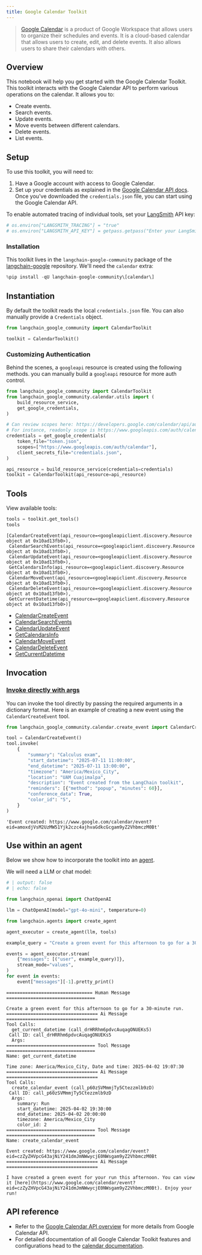 ```yaml
---
title: Google Calendar Toolkit
---
```


> [Google Calendar](https://workspace.google.com/intl/en-419/products/calendar/) is a product of Google Workspace that allows users to organize their schedules and events. It is a cloud-based calendar that allows users to create, edit, and delete events. It also allows users to share their calendars with others.

## Overview

This notebook will help you get started with the Google Calendar Toolkit. This toolkit interacts with the Google Calendar API to perform various operations on the calendar. It allows you to:

- Create events.
- Search events.
- Update events.
- Move events between different calendars.
- Delete events.
- List events.

## Setup

To use this toolkit, you will need to:

1. Have a Google account with access to Google Calendar.
2. Set up your credentials as explained in the [Google Calendar API docs](https://developers.google.com/calendar/api/quickstart/python#authorize_credentials_for_a_desktop_application). Once you've downloaded the `credentials.json` file, you can start using the Google Calendar API.

To enable automated tracing of individual tools, set your [LangSmith](https://docs.smith.langchain.com/) API key:

```python
# os.environ["LANGSMITH_TRACING"] = "true"
# os.environ["LANGSMITH_API_KEY"] = getpass.getpass("Enter your LangSmith API key: ")
```

### Installation

This toolkit lives in the `langchain-google-community` package of the [langchain-google](https://github.com/langchain-ai/langchain-google) repository. We'll need the `calendar` extra:

```python
%pip install -qU langchain-google-community\[calendar\]
```

## Instantiation

By default the toolkit reads the local `credentials.json` file. You can also manually provide a `Credentials` object.

```python
from langchain_google_community import CalendarToolkit

toolkit = CalendarToolkit()
```

### Customizing Authentication

Behind the scenes, a `googleapi` resource is created using the following methods. you can manually build a `googleapi` resource for more auth control.

```python
from langchain_google_community import CalendarToolkit
from langchain_google_community.calendar.utils import (
    build_resource_service,
    get_google_credentials,
)

# Can review scopes here: https://developers.google.com/calendar/api/auth
# For instance, readonly scope is https://www.googleapis.com/auth/calendar.readonly
credentials = get_google_credentials(
    token_file="token.json",
    scopes=["https://www.googleapis.com/auth/calendar"],
    client_secrets_file="credentials.json",
)

api_resource = build_resource_service(credentials=credentials)
toolkit = CalendarToolkit(api_resource=api_resource)
```

## Tools

View available tools:

```python
tools = toolkit.get_tools()
tools
```

```output
[CalendarCreateEvent(api_resource=<googleapiclient.discovery.Resource object at 0x10ad13fb0>),
 CalendarSearchEvents(api_resource=<googleapiclient.discovery.Resource object at 0x10ad13fb0>),
 CalendarUpdateEvent(api_resource=<googleapiclient.discovery.Resource object at 0x10ad13fb0>),
 GetCalendarsInfo(api_resource=<googleapiclient.discovery.Resource object at 0x10ad13fb0>),
 CalendarMoveEvent(api_resource=<googleapiclient.discovery.Resource object at 0x10ad13fb0>),
 CalendarDeleteEvent(api_resource=<googleapiclient.discovery.Resource object at 0x10ad13fb0>),
 GetCurrentDatetime(api_resource=<googleapiclient.discovery.Resource object at 0x10ad13fb0>)]
```

- [CalendarCreateEvent](https://python.langchain.com/api_reference/google_community/calendar/langchain_google_community.calendar.create_event.CalendarCreateEvent.html)
- [CalendarSearchEvents](https://python.langchain.com/api_reference/google_community/calendar/langchain_google_community.calendar.search_events.CalendarSearchEvents.html)
- [CalendarUpdateEvent](https://python.langchain.com/api_reference/google_community/calendar/langchain_google_community.calendar.update_event.CalendarUpdateEvent.html)
- [GetCalendarsInfo](https://python.langchain.com/api_reference/google_community/calendar/langchain_google_community.calendar.get_calendars_info.GetCalendarsInfo.html)
- [CalendarMoveEvent](https://python.langchain.com/api_reference/google_community/calendar/langchain_google_community.calendar.move_event.CalendarMoveEvent.html)
- [CalendarDeleteEvent](https://python.langchain.com/api_reference/google_community/calendar/langchain_google_community.calendar.delete_event.CalendarDeleteEvent.html)
- [GetCurrentDatetime](https://python.langchain.com/api_reference/google_community/calendar/langchain_google_community.calendar.current_datetime.GetCurrentDatetime.html)

## Invocation

### [Invoke directly with args](/oss/langchain/tools#use-the-tool-directly)

You can invoke the tool directly by passing the required arguments in a dictionary format. Here is an example of creating a new event using the `CalendarCreateEvent` tool.

```python
from langchain_google_community.calendar.create_event import CalendarCreateEvent

tool = CalendarCreateEvent()
tool.invoke(
    {
        "summary": "Calculus exam",
        "start_datetime": "2025-07-11 11:00:00",
        "end_datetime": "2025-07-11 13:00:00",
        "timezone": "America/Mexico_City",
        "location": "UAM Cuajimalpa",
        "description": "Event created from the LangChain toolkit",
        "reminders": [{"method": "popup", "minutes": 60}],
        "conference_data": True,
        "color_id": "5",
    }
)
```

```output
'Event created: https://www.google.com/calendar/event?eid=amoxdjVsM2UzMW51Yjk2czc4ajhvaGdkcGcgam9yZ2VhbmczM0Bt'
```

## Use within an agent

Below we show how to incorporate the toolkit into an [agent](/oss/langchain/agents).

We will need a LLM or chat model:

<ChatModelTabs customVarName="llm" />

```python
# | output: false
# | echo: false

from langchain_openai import ChatOpenAI

llm = ChatOpenAI(model="gpt-4o-mini", temperature=0)
```

```python
from langchain.agents import create_agent

agent_executor = create_agent(llm, tools)
```

```python
example_query = "Create a green event for this afternoon to go for a 30-minute run."

events = agent_executor.stream(
    {"messages": [("user", example_query)]},
    stream_mode="values",
)
for event in events:
    event["messages"][-1].pretty_print()
```

```output
================================ Human Message =================================

Create a green event for this afternoon to go for a 30-minute run.
================================== Ai Message ==================================
Tool Calls:
  get_current_datetime (call_drHRRhm6pdvcAuqagONUEKs5)
 Call ID: call_drHRRhm6pdvcAuqagONUEKs5
  Args:
================================= Tool Message =================================
Name: get_current_datetime

Time zone: America/Mexico_City, Date and time: 2025-04-02 19:07:30
================================== Ai Message ==================================
Tool Calls:
  create_calendar_event (call_p60zSVMmmjTy5Ctezzmlb9zD)
 Call ID: call_p60zSVMmmjTy5Ctezzmlb9zD
  Args:
    summary: Run
    start_datetime: 2025-04-02 19:30:00
    end_datetime: 2025-04-02 20:00:00
    timezone: America/Mexico_City
    color_id: 2
================================= Tool Message =================================
Name: create_calendar_event

Event created: https://www.google.com/calendar/event?eid=czZyZHVpcG43ajNiY241dmJmNWwycjE0NWsgam9yZ2VhbmczM0Bt
================================== Ai Message ==================================

I have created a green event for your run this afternoon. You can view it [here](https://www.google.com/calendar/event?eid=czZyZHVpcG43ajNiY241dmJmNWwycjE0NWsgam9yZ2VhbmczM0Bt). Enjoy your run!
```

## API reference

- Refer to the [Google Calendar API overview](https://developers.google.com/calendar/api/guides/overview) for more details from Google Calendar API.
- For detailed documentation of all Google Calendar Toolkit features and configurations head to the [calendar documentation](https://python.langchain.com/api_reference/google_community/calendar.html).
